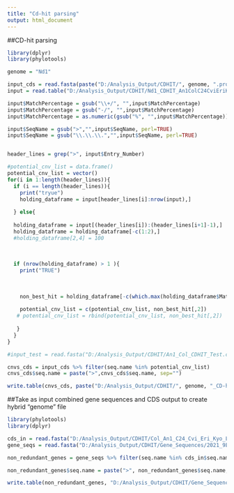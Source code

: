 ---
title: "Cd-hit parsing"
output: html_document
---

##CD-hit parsing
```{r}

library(dplyr)
library(phylotools)

genome = "Nd1"

input_cds = read.fasta(paste("D:/Analysis_Output/CDHIT/", genome, ".protein-coding.genes.v2.5.CDS.fasta", sep=""))
input = read.table("D:/Analysis_Output/CDHIT/Nd1_CDHIT_An1ColC24CviEriKyoLerSha_Combined.clstr", header=FALSE, sep=" ", fill=TRUE, col.names=c("Entry_Number", "SeqName", "Filler", "MatchPercentage"))

input$MatchPercentage = gsub("\\+/", "",input$MatchPercentage)
input$MatchPercentage = gsub("-/", "",input$MatchPercentage)
input$MatchPercentage = as.numeric(gsub("%", "",input$MatchPercentage))

input$SeqName = gsub(">","",input$SeqName, perl=TRUE)
input$SeqName = gsub("\\.\\.\\.","",input$SeqName, perl=TRUE)


header_lines = grep(">", input$Entry_Number)

#potential_cnv_list = data.frame()
potential_cnv_list = vector()
for(i in 1:length(header_lines)){
  if (i == length(header_lines)){
    print("tryue")
    holding_dataframe = input[header_lines[i]:nrow(input),]
    
  } else{
    
  holding_dataframe = input[(header_lines[i]):(header_lines[i+1]-1),]
  holding_dataframe = holding_dataframe[-c(1:2),]
  #holding_dataframe[2,4] = 100
  
  
  
  if (nrow(holding_dataframe) > 1 ){
    print("TRUE")
    
    
    
    non_best_hit = holding_dataframe[-c(which.max(holding_dataframe$MatchPercentage)),]
  
    potential_cnv_list = c(potential_cnv_list, non_best_hit[,2])
   # potential_cnv_list = rbind(potential_cnv_list, non_best_hit[,2])
    
   }
  } 
}

#input_test = read.fasta("D:/Analysis_Output/CDHIT/An1_Col_CDHIT_Test.clstr")

cnvs_cds = input_cds %>% filter(seq.name %in% potential_cnv_list)
cnvs_cds$seq.name = paste(">",cnvs_cds$seq.name, sep="")

write.table(cnvs_cds, paste("D:/Analysis_Output/CDHIT/", genome, "_CD-hit_CNVs.fasta", sep=""), col.names=FALSE, row.names=FALSE, quote=FALSE, sep="\n")

```

##Take as input combined gene sequences and CDS output to create hybrid "genome" file
```{r}

library(phylotools)
library(dplyr)

cds_in = read.fasta("D:/Analysis_Output/CDHIT/Col_An1_C24_Cvi_Eri_Kyo_Ler_Sha_Nd1_CDS_Combined.fasta")
gene_seqs = read.fasta("D:/Analysis_Output/CDHIT/Gene_Sequences/2021_9Ecotype_CombinedGeneSequences.fasta")

non_redundant_genes = gene_seqs %>% filter(seq.name %in% cds_in$seq.name)

non_redundant_genes$seq.name = paste(">", non_redundant_genes$seq.name, sep="")

write.table(non_redundant_genes, "D:/Analysis_Output/CDHIT/Gene_Sequences/2021_Oct6_Nonredundant_9Ecotype_HybridGeneSeqs.fasta", col.names=FALSE, row.names=FALSE, quote=FALSE, sep="\n")



```